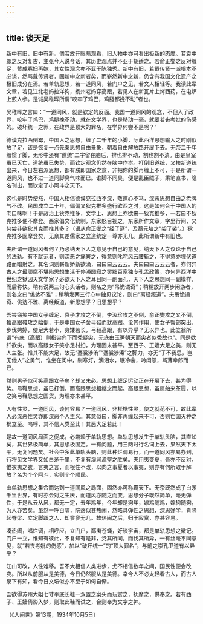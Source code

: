 ```yaml
---
---
---
```

title: 谈天足
---




新中有旧，旧中有新。倘若放开眼睛观看，旧人物中亦可看出极新的态度。若袁中郎之反对复古，主张今人说今话，其历史观点并不亚于胡适之。若俞正燮之反对缠足，赞成寡妇再嫁，其女性观念亦不亚于陈独秀。新中有旧，若戴传贤一派根本不必谈，然骂戴传贤者，固新中之新者矣，而崭然新中之新，仍含有我国文化遗产之极旧成分在焉。若单轨思想，若一道同风，若门户之见，若文人相轻等。我读此辈文章，若见江北老妈拉洋狗，扬州老妈穿高跟，若见人在新瓦片上烤西药，在电炉上煎人参。是诚吴稚晖所谓“咬牢了鸡巴，鸡腿都挽不动”者也。

吴稚晖之言曰：“一道同风，就是钦定的反面。我国一道同风的观念，不但入了政界，咬牢了鸡巴，鸡腿挽不动。就在文学界，也是移动一毫，就要若丧考妣的伤感的。破坏统一之罪，在政界是顶大的罪名，在学界何尝不是呢？”

德谟克拉西倒霉，中国人之思想，缠了二千年的小脚，际此西洋思想输入之时刚似放了足，该是恢复一点先秦思想自由景象，朝着自由解放路开展下去。无奈二千年缠惯了脚，无形中还有“道统”二字留在脑后，排也排不动，割也割不清。由是皇室虽已灭亡，道统虽已失势，而钦定观念仍然在脑中作祟。打倒旧道统，又扶新道统出来，今日左右派思想，都有朕即国家之意，非把你的脚再缠上不可，于是所谓一道同风，也不过一道同脚臭气味而已。谁脚不同臭，便是乱臣贼子，秉笔直书，隐名刊出，而钦定了小阿斗之天下。

这也是时势使然，中国人相信德谟克拉西不深，敬道心不笃，深恶思想自由之老脾气不改。民国成立二十年，偏偏又狄克推多盛行欧西之时，这是如何合于中国人的老口味啊！于是政治上狄克推多，文学上、思想上亦欲来一狄克推多，一若曰不狄克推多便不摩登。西家倡文化统制，东家怒目视之，东家所作文章，字里行间，又何尝非欲狄其克而推其多？（语从俞正燮之“经了筵”，及蔡元培之“袈了裟”。）狄克推多固摩登矣，无奈其差儒家之立道统定一尊亦无几。此所谓新中有旧也。

夫所谓一道同风者何？乃必纳天下人之意见于自己的意见，纳天下人之议论于自己的法轨。有不就范者，则深恶之痛詈之，得意则叱咤风云腰斩之，不得意亦埋伏道路而暗射之。其名词则崭新娇新欲滴，曰曰曰云云云。夫曰曰曰云云云者，亦何异古人之最顽腐不堪陷思想生活于停滞圆寂之罢黜百家独专孔孟政策，亦何异西洋中世纪之狱囚天文学家？必欲天下人之耳目同一副面孔，天下人之思想同一副模样，而后称快。稍有说两三句心头话者，则名之为“吊诡谲奇”；稍稍放开两步闲游者，则名之曰“佻达不雅”；稍稍发两三行心中独见议论，则曰“离经叛道”。夫吊诡谲奇、佻达不雅、离经叛道，新思想乎？旧思想乎？

吾尝窃笑中国女子缠足，袁子才攻之不倒，李汝珍攻之不倒，俞正燮攻之又不倒，独高跟鞋攻之始倒，于是中国女子舍弓鞋而就高跟。论其作用，使女子臀部突出，步伐娉婷，使足大若小，身矮若长，弓鞋高跟，有以异乎？无以异也。此笠翁所谓“有底（高跟）则指尖向下而秃疑尖，无底由玉笋朝天而尖者似秃故也”。同是欲纤欲尖，而以高跟女子笑小足村妇，为理固未甚平。至西子、王嫱大足之美，则无人主张。惟其不能大足，故无“蹇裳涉洧”“蹇裳涉溱”之脚力，亦无“子不我思，岂无他人”之勇气，惟坐在闺中，剔寒灯，滴泪水，眠冷衾，吟闺怨，骂薄幸郎而已。

然则男子似可笑高跟女子矣？却又未必。思想上缠足运动正在开展下去，甚为得势。弓鞋思想，虽已打倒，而高跟思想相继之而起。高跟思想，虽属舶来革履，以之笑弓鞋思想之国货，为理亦未甚平。

人有性灵，一道同风，谈何容易？一道同风，非桎梏性灵，使之就范不可，故此辈人必深恶性灵亦即深恶个人主义。其意似曰，脚非再缠起来不可，否则亡国灭种之祸立至。呜呼，其不信人类至此！其恶大足若此！

是故一道同风局面之促成，必端赖于单轨思想。单轨思想发生于单轨头脑，其直如矣，其世界极简单，其思想极固定。一有问题，用三两时行名词上去，果然天下太平，无复问题矣。社会中多此单轨头脑，则此种烂调易行，而一道同风亦易办到，行将见文学界又如白茅千里，不复有溪涧潭壑之胜矣。夫用夷变夏，吾亦不反对，惟衣夷之衣，言夷之言，而根性不改，以向之事夏者以事夷，则亦有何所取于解放？名为个个阿斗，实则个个顺民。

由单轨思想之集合而达到一道同风之局面，固然亦可称霸天下。无奈既然成了白茅千里世界，有时亦会对之生厌，而道风亦随之而变。思想分子既然简单，毫无弹性，于是从云从风，都无一定，去年鸡年，今年却是狗年，嫁鸡随鸡，嫁狗随狗，为人亦苦矣。虽然一呼百啸，院落似甚热闹，然略具弹性之思想，深思好学，肯竖起脊梁、立定脚跟之人，却寥寥无几。故热闹之后，归于寂寞，亦甚容易。

凑热闹，唱烂调，相呼应，立门户，鄙夷苍蝇，好谈宇宙，都是单轨思想之徽记。门户一立，惟知有彼此，不复知有是非，党其所同，而伐其所异，一有丝毫不同意见，就“若丧考妣的伤感”，加以“破坏统一”的“顶大罪名”，与前之崇孔卫道有以异乎？

江山可改，人性难移。吾不大相信人类进步，尤不相信数年之间，国民性便会改变。所以从前服从是美德，今日仍然服从是美德。幸今人不必太轻看古人，而古人泉下有知，看今日文坛似亦不至于如何自惭。

吾欲得苏州大姐七寸平底长鞋一双置之案头而玩赏之，抚摩之，供奉之。若有西子、王嫱倩影入梦，则取此鞋而试之，合则奉为文字之神。

（《人间世》第13期，1934年10月5日）